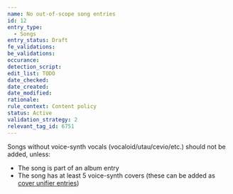```yaml
---
name: No out-of-scope song entries
id: 12
entry_type:
  - Songs
entry_status: Draft
fe_validations:
be_validations:
occurance:
detection_script:
edit_list: TODO
date_checked:
date_created:
date_modified:
rationale:
rule_context: Content policy
status: Active
validation_strategy: 2
relevant_tag_id: 6751
---
```

Songs without voice-synth vocals (vocaloid/utau/cevio/etc.) should not be added, unless:
- The song is part of an album entry 
- The song has at least 5 voice-synth covers (these can be added as [cover unifier entries](https://vocadb.net/T/6751/out-of-scope-cover-unifier))